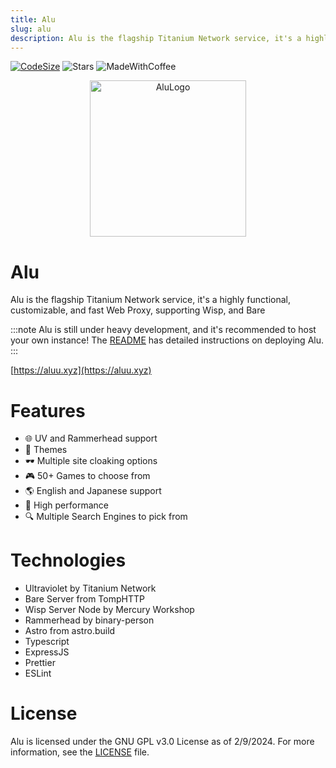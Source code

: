 ```yaml
---
title: Alu
slug: alu
description: Alu is the flagship Titanium Network service, it's a highly functional, customizable, and fast Web Proxy, supporting Wisp, and Bare
---
```


[![CodeSize](https://shields.io/github/languages/code-size/titaniumnetwork-dev/Alu?style=flat-square&logo=github)](https://github.com/titaniumnetwork-dev/Alu)
![Stars](https://shields.io/github/stars/titaniumnetwork-dev/Alu?style=flat-square&logo=github)
![MadeWithCoffee](https://img.shields.io/badge/made%20with-coffee-452515?style=flat-square&logo=coffeescript)

<p align="center">
  <img src="https://github.com/titaniumnetwork-dev/Alu/assets/99224452/d740378b-3fba-4470-8f06-3eefdae8a313" alt="AluLogo" width="250"/>
</p>

# Alu

Alu is the flagship Titanium Network service, it's a highly functional, customizable, and fast Web Proxy, supporting Wisp, and Bare

:::note
Alu is still under heavy development, and it's recommended to host your own instance! The [README](https://github.com/titaniumnetwork-dev/Alu/blob/main/README.md#deploying-alu) has detailed instructions on deploying Alu.
:::

[https://aluu.xyz](https://aluu.xyz)

# Features

- 🌐 UV and Rammerhead support
- 🎨 Themes
- 🕶 Multiple site cloaking options
- 🎮 50+ Games to choose from
- 🌎 English and Japanese support
- 🚀 High performance
- 🔍 Multiple Search Engines to pick from

# Technologies

- Ultraviolet by Titanium Network
- Bare Server from TompHTTP
- Wisp Server Node by Mercury Workshop
- Rammerhead by binary-person
- Astro from astro.build
- Typescript
- ExpressJS
- Prettier
- ESLint

# License

Alu is licensed under the GNU GPL v3.0 License as of 2/9/2024. For more information, see the [LICENSE](https://github.com/titaniumnetwork-dev/Alu/blob/main/LICENSE) file.